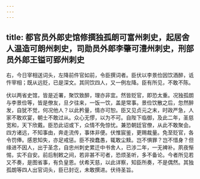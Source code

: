 ```yaml
---
---
---
```

title: 都官员外郎史馆修撰独孤朗可富州刺史，起居舍人温造可朗州刺史，司勋员外郎李肇可澧州刺史，刑部员外郎王镒可郢州刺史
---



右，今日宰相送词头，左降前件官如前，令臣撰词者。臣伏以李景俭因饮酒醉，诋忤宰相；既从远贬，已是深文。其同饮四人，又一例左降。臣有所见，不敢不陈。

伏以两省史馆，皆是近署，聚饮致醉，理亦非宜。然皆贬官，即恐太重。况独孤朗与李景俭等，皆是僚友，旦夕往来，一饭一饮，盖是常事。景俭饮散之后，忽然醉发，自犹不觉，何况他人？以此矜量，情亦可恕。臣又见贞元之末，时政严急，人家不敢欢宴，朝士不敢过从。众心无憀，以为不可。自陛下临御，及此二年，圣慈宽和，天下欣戴。臣恐此诏或下，众情不免惊忧。兼恐朝廷官僚，从此不敢聚会。四方诸远，不知事由，奔走流传，事体非便。伏惟宸鉴，更赐裁量。免至贬官，各令罚俸。感恩知失，亦足戒惩。臣不揆蠢愚，辄敢尘黩。岂不惧罪？岂不惜身？但缘进不因人，出于圣念，自忠州刺史累迁中书舍人，已涉二年，一无裨补。夙夜惭惕，实不自安。前后制敕之间，若非甚不可者，恐烦圣听，多不备论。今者所见若又不奏，是图省事，有负皇恩。伏希天慈，以此详察，知臣所奏，不是偶然。其独孤朗等四人出官词头，臣已封讫，未敢撰进。伏待圣旨。